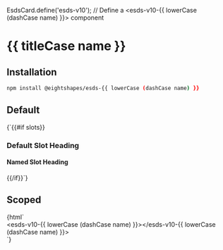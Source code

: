 
EsdsCard.define('esds-v10'); // Define a <esds-v10-{{ lowerCase (dashCase name) }}> component

<Meta
  title="{{ titleCase name }}"
  component='esds-{{ lowerCase (dashCase name) }}'
/>

# {{ titleCase name }}
## Installation

```bash
npm install @eightshapes/esds-{{ lowerCase (dashCase name) }}
```

## Default
<Preview>
  <Story name="Default">
    {`<esds-{{ lowerCase (dashCase name) }}>{{#if slots}}<h3>Default Slot Heading</h3><h4 slot="content">Named Slot Heading</h4>{{/if}}</esds-{{ lowerCase (dashCase name) }}>`}
  </Story>
</Preview>

## Scoped
<Preview>
  <Story name="Scoped">
    {html`<div class="storybook-grid">
        <div>
          <span class="storybook-annotation">&lt;esds-v10-{{ lowerCase (dashCase name) }}>&lt;/esds-v10-{{ lowerCase (dashCase name) }}></span>
          <esds-v10-{{ lowerCase (dashCase name) }}></esds-v10-{{ lowerCase (dashCase name) }}>
        </div>
      </div>`}
  </Story>
</Preview>
